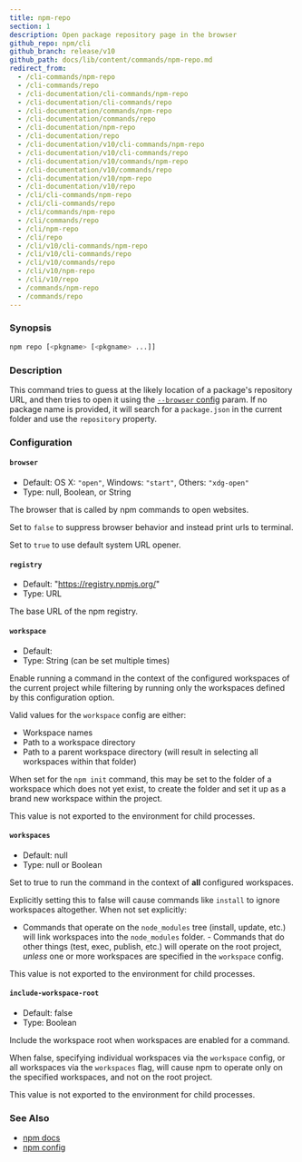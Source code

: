 ```yaml
---
title: npm-repo
section: 1
description: Open package repository page in the browser
github_repo: npm/cli
github_branch: release/v10
github_path: docs/lib/content/commands/npm-repo.md
redirect_from:
  - /cli-commands/npm-repo
  - /cli-commands/repo
  - /cli-documentation/cli-commands/npm-repo
  - /cli-documentation/cli-commands/repo
  - /cli-documentation/commands/npm-repo
  - /cli-documentation/commands/repo
  - /cli-documentation/npm-repo
  - /cli-documentation/repo
  - /cli-documentation/v10/cli-commands/npm-repo
  - /cli-documentation/v10/cli-commands/repo
  - /cli-documentation/v10/commands/npm-repo
  - /cli-documentation/v10/commands/repo
  - /cli-documentation/v10/npm-repo
  - /cli-documentation/v10/repo
  - /cli/cli-commands/npm-repo
  - /cli/cli-commands/repo
  - /cli/commands/npm-repo
  - /cli/commands/repo
  - /cli/npm-repo
  - /cli/repo
  - /cli/v10/cli-commands/npm-repo
  - /cli/v10/cli-commands/repo
  - /cli/v10/commands/repo
  - /cli/v10/npm-repo
  - /cli/v10/repo
  - /commands/npm-repo
  - /commands/repo
---
```


### Synopsis

```bash
npm repo [<pkgname> [<pkgname> ...]]
```

### Description

This command tries to guess at the likely location of a package's repository URL, and then tries to open it using the [`--browser` config](/cli/v10/using-npm/config#browser) param. If no package name is provided, it will search for a `package.json` in the current folder and use the `repository` property.

### Configuration

#### `browser`

- Default: OS X: `"open"`, Windows: `"start"`, Others: `"xdg-open"`
- Type: null, Boolean, or String

The browser that is called by npm commands to open websites.

Set to `false` to suppress browser behavior and instead print urls to terminal.

Set to `true` to use default system URL opener.

#### `registry`

- Default: "https://registry.npmjs.org/"
- Type: URL

The base URL of the npm registry.

#### `workspace`

- Default:
- Type: String (can be set multiple times)

Enable running a command in the context of the configured workspaces of the current project while filtering by running only the workspaces defined by this configuration option.

Valid values for the `workspace` config are either:

- Workspace names
- Path to a workspace directory
- Path to a parent workspace directory (will result in selecting all workspaces within that folder)

When set for the `npm init` command, this may be set to the folder of a workspace which does not yet exist, to create the folder and set it up as a brand new workspace within the project.

This value is not exported to the environment for child processes.

#### `workspaces`

- Default: null
- Type: null or Boolean

Set to true to run the command in the context of **all** configured workspaces.

Explicitly setting this to false will cause commands like `install` to ignore workspaces altogether. When not set explicitly:

- Commands that operate on the `node_modules` tree (install, update, etc.) will link workspaces into the `node_modules` folder. - Commands that do other things (test, exec, publish, etc.) will operate on the root project, _unless_ one or more workspaces are specified in the `workspace` config.

This value is not exported to the environment for child processes.

#### `include-workspace-root`

- Default: false
- Type: Boolean

Include the workspace root when workspaces are enabled for a command.

When false, specifying individual workspaces via the `workspace` config, or all workspaces via the `workspaces` flag, will cause npm to operate only on the specified workspaces, and not on the root project.

This value is not exported to the environment for child processes.

### See Also

- [npm docs](/cli/v10/commands/npm-docs)
- [npm config](/cli/v10/commands/npm-config)
